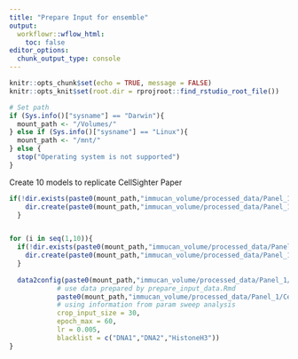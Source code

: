 ```yaml
---
title: "Prepare Input for ensemble"
output:
  workflowr::wflow_html:
    toc: false
editor_options:
  chunk_output_type: console
---
```


```r
knitr::opts_chunk$set(echo = TRUE, message = FALSE)
knitr::opts_knit$set(root.dir = rprojroot::find_rstudio_root_file())

# Set path
if (Sys.info()["sysname"] == "Darwin"){
  mount_path <- "/Volumes/"
} else if (Sys.info()["sysname"] == "Linux"){
  mount_path <- "/mnt/"
} else {
  stop("Operating system is not supported")
}
```

Create 10 models to replicate CellSighter Paper
```r
if(!dir.exists(paste0(mount_path,"immucan_volume/processed_data/Panel_1/CellSighter/Multiclass"))){
    dir.create(paste0(mount_path,"immucan_volume/processed_data/Panel_1/CellSighter/Multiclass"))
  }


for (i in seq(1,10)){
  if(!dir.exists(paste0(mount_path,"immucan_volume/processed_data/Panel_1/CellSighter/Multiclass/Model_",i))){
    dir.create(paste0(mount_path,"immucan_volume/processed_data/Panel_1/CellSighter/Multiclass/Model_",i))
  }
  
  data2config(paste0(mount_path,"immucan_volume/processed_data/Panel_1/CellSighter/Multiclass/Model_",i,"/"),
            # use data prepared by prepare_input_data.Rmd
            paste0(mount_path,"immucan_volume/processed_data/Panel_1/CellSighter/Input/"),
            # using information from param sweep analysis
            crop_input_size = 30,
            epoch_max = 60,
            lr = 0.005,
            blacklist = c("DNA1","DNA2","HistoneH3"))
}

```

